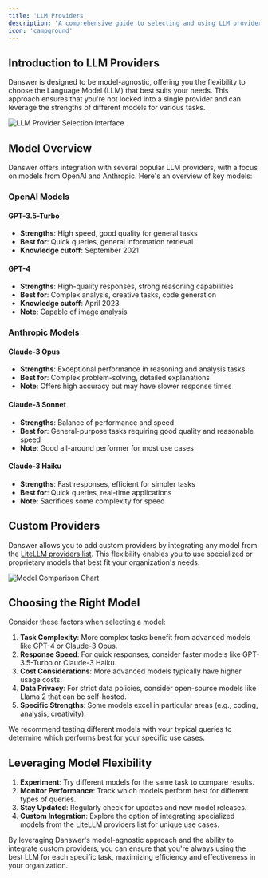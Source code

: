 ```yaml
---
title: 'LLM Providers'
description: 'A comprehensive guide to selecting and using LLM providers in Danswer'
icon: 'campground'
---
```


## Introduction to LLM Providers

Danswer is designed to be model-agnostic, offering you the flexibility to choose the Language Model (LLM) that best suits your needs. This approach ensures that you're not locked into a single provider and can leverage the strengths of different models for various tasks.

![LLM Provider Selection Interface]()

## Model Overview

Danswer offers integration with several popular LLM providers, with a focus on models from OpenAI and Anthropic. Here's an overview of key models:

### OpenAI Models

#### GPT-3.5-Turbo
- **Strengths**: High speed, good quality for general tasks
- **Best for**: Quick queries, general information retrieval
- **Knowledge cutoff**: September 2021

#### GPT-4
- **Strengths**: High-quality responses, strong reasoning capabilities
- **Best for**: Complex analysis, creative tasks, code generation
- **Knowledge cutoff**: April 2023
- **Note**: Capable of image analysis

### Anthropic Models

#### Claude-3 Opus
- **Strengths**: Exceptional performance in reasoning and analysis tasks
- **Best for**: Complex problem-solving, detailed explanations
- **Note**: Offers high accuracy but may have slower response times

#### Claude-3 Sonnet
- **Strengths**: Balance of performance and speed
- **Best for**: General-purpose tasks requiring good quality and reasonable speed
- **Note**: Good all-around performer for most use cases

#### Claude-3 Haiku
- **Strengths**: Fast responses, efficient for simpler tasks
- **Best for**: Quick queries, real-time applications
- **Note**: Sacrifices some complexity for speed


## Custom Providers
Danswer allows you to add custom providers by integrating any model from the [LiteLLM providers list](https://docs.litellm.ai/docs/providers). This flexibility enables you to use specialized or proprietary models that best fit your organization's needs.

![Model Comparison Chart]()



## Choosing the Right Model

Consider these factors when selecting a model:

1. **Task Complexity**: More complex tasks benefit from advanced models like GPT-4 or Claude-3 Opus.
2. **Response Speed**: For quick responses, consider faster models like GPT-3.5-Turbo or Claude-3 Haiku.
3. **Cost Considerations**: More advanced models typically have higher usage costs.
4. **Data Privacy**: For strict data policies, consider open-source models like Llama 2 that can be self-hosted.
5. **Specific Strengths**: Some models excel in particular areas (e.g., coding, analysis, creativity).

We recommend testing different models with your typical queries to determine which performs best for your specific use cases.

## Leveraging Model Flexibility

1. **Experiment**: Try different models for the same task to compare results.
2. **Monitor Performance**: Track which models perform best for different types of queries.
3. **Stay Updated**: Regularly check for updates and new model releases.
4. **Custom Integration**: Explore the option of integrating specialized models from the LiteLLM providers list for unique use cases.

By leveraging Danswer's model-agnostic approach and the ability to integrate custom providers, you can ensure that you're always using the best LLM for each specific task, maximizing efficiency and effectiveness in your organization.
